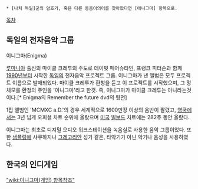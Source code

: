  * [나치 독일]군의 암호기, 혹은 다른 동음이의어를 찾아왔다면 [에니그마] 항목으로.

[[목차]]
== 독일의 전자음악 그룹 ==
이니그마(Enigma)

[[루마니아]] 출신의 마이클 크레투의 주도로 데이빗 페어슈타인, 프랭크 피터슨과 함께 [[1990년]]부터 시작한 [[독일]]의 전자음악 프로젝트 그룹. 이니그마가 낸 앨범은 모두 프로젝트 이름으로 발매되었다. 
마이클 크레투가 환청을 듣고 이 프로젝트를 시작했으며, 그 정체모를 환청의 주인을 '이니그마'라고 한것. 즉, 이니그마가 마이클 크레투는 아니라는것이다.[* Enigma의 Remember the future dvd의 뒷면]

1집 앨범인 'MCMXC a.D.'의 경우 세계적으로 1600만장 이상의 음반이 팔렸고, [[영국]]에서는 3년 넘게 오피셜 차트 순위에 올랐으며 [[미국]] [[빌보드]] 차트에는 282주 동안 올랐다.

이니그마는 최초로 디지털 오디오 워크스테이션을 녹음실로 사용한 음악 그룹이었다. 또한 [[샘플링]]에 샤쿠하지나 [[그레고리안]] 성가 같은, 타악기가 아닌 악기나 음성을 사용하였다.

== 한국의 인디게임 ==
[["wiki:이니그마(게임) 항목참조"]]
